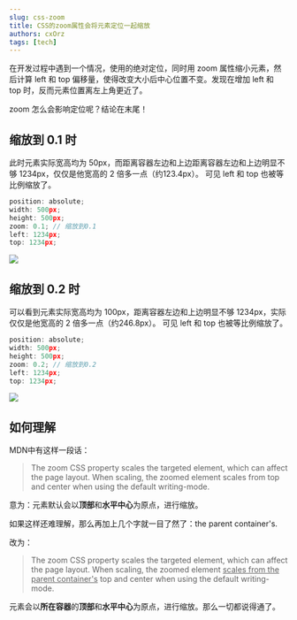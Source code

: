```yaml
---
slug: css-zoom
title: CSS的zoom属性会将元素定位一起缩放
authors: cxOrz
tags: [tech]
---
```


在开发过程中遇到一个情况，使用的绝对定位，同时用 zoom 属性缩小元素，然后计算 left 和 top 偏移量，使得改变大小后中心位置不变。发现在增加 left 和 top 时，反而元素位置离左上角更近了。

zoom 怎么会影响定位呢？结论在末尾！

## 缩放到 0.1 时

此时元素实际宽高均为 50px，而距离容器左边和上边距离容器左边和上边明显不够 1234px，仅仅是他宽高的 2 倍多一点（约123.4px）。
可见 left 和 top 也被等比例缩放了。

```js
position: absolute;
width: 500px;
height: 500px;
zoom: 0.1; // 缩放到0.1
left: 1234px;
top: 1234px;
```
![](./zoom-0.1.webp)

## 缩放到 0.2 时

可以看到元素实际宽高均为 100px，距离容器左边和上边明显不够 1234px，实际仅仅是他宽高的 2 倍多一点（约246.8px）。
可见 left 和 top 也被等比例缩放了。

```js
position: absolute;
width: 500px;
height: 500px;
zoom: 0.2; // 缩放到0.2
left: 1234px;
top: 1234px;
```
![](./zoom-0.2.webp)

## 如何理解

MDN中有这样一段话：

> The zoom CSS property scales the targeted element, which can affect the page layout. When scaling, the zoomed element scales from top and center when using the default writing-mode.

意为：元素默认会以**顶部**和**水平中心**为原点，进行缩放。

如果这样还难理解，那么再加上几个字就一目了然了：the parent container's.

改为：

> The zoom CSS property scales the targeted element, which can affect the page layout. When scaling, the zoomed element <u>scales from the parent container's</u> top and center when using the default writing-mode.

元素会以**所在容器**的**顶部**和**水平中心**为原点，进行缩放。那么一切都说得通了。